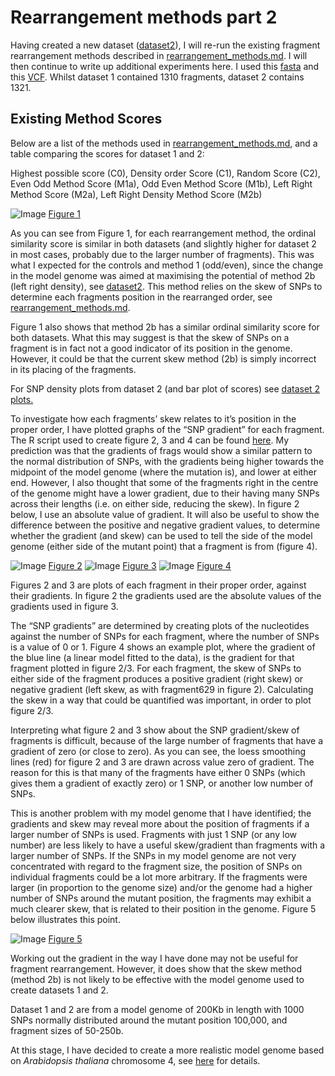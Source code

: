 Rearrangement methods part 2
========================================================

Having created a new dataset ([dataset2](https://github.com/edwardchalstrey1/fragmented_genome_with_snps/blob/master/writeup/dataset2.md)), I will re-run the existing fragment rearrangement methods described in [rearrangement_methods.md](https://github.com/edwardchalstrey1/fragmented_genome_with_snps/blob/master/writeup/rearrangement_methods.md). I will then continue to write up additional experiments here. I used this [fasta](https://github.com/edwardchalstrey1/fragmented_genome_with_snps/blob/master/fasta_vcf_d2/frags_shuffled.fasta) and this [VCF](https://github.com/edwardchalstrey1/fragmented_genome_with_snps/blob/master/fasta_vcf_d2/snps.vcf). Whilst dataset 1 contained 1310 fragments, dataset 2 contains 1321. 

Existing Method Scores
----------------------

Below are a list of the methods used in [rearrangement_methods.md](https://github.com/edwardchalstrey1/fragmented_genome_with_snps/blob/master/writeup/rearrangement_methods.md), and a table comparing the scores for dataset 1 and 2:

Highest possible score (C0), Density order Score (C1), Random Score (C2), Even Odd Method Score (M1a), Odd Even Method Score (M1b), Left Right Method Score (M2a), Left Right Density Method Score (M2b)

![Image](https://github.com/edwardchalstrey1/fragmented_genome_with_snps/blob/master/figures/dataset_scores_table.png?raw=true)
[Figure 1](https://github.com/edwardchalstrey1/fragmented_genome_with_snps/blob/master/figures/dataset_scores_table.png)

As you can see from Figure 1, for each rearrangement method, the ordinal similarity score is similar in both datasets (and slightly higher for dataset 2 in most cases, probably due to the larger number of fragments). This was what I expected for the controls and method 1 (odd/even), since the change in the model genome was aimed at maximising the potential of method 2b (left right density), see [dataset2](https://github.com/edwardchalstrey1/fragmented_genome_with_snps/blob/master/writeup/dataset2.md). This method relies on the skew of SNPs to determine each fragments position in the rearranged order, see [rearrangement_methods.md](https://github.com/edwardchalstrey1/fragmented_genome_with_snps/blob/master/writeup/rearrangement_methods.md).

Figure 1 also shows that method 2b has a similar ordinal similarity score for both datasets. What this may suggest is that the skew of SNPs on a fragment is in fact not a good indicator of its position in the genome. However, it could be that the current skew method (2b) is simply incorrect in its placing of the fragments.

For SNP density plots from dataset 2 (and bar plot of scores) see [dataset 2 plots.](https://github.com/edwardchalstrey1/fragmented_genome_with_snps/tree/master/figures/figures_d2)

To investigate how each fragments' skew relates to it's position in the proper order, I have plotted graphs of the "SNP gradient" for each fragment. The R script used to create figure 2, 3 and 4 can be found [here](https://github.com/edwardchalstrey1/fragmented_genome_with_snps/blob/master/skew_scatta.R). 
My prediction was that the gradients of frags would show a similar pattern to the normal distribution of SNPs, with the gradients being higher towards the midpoint of the model genome (where the mutation is), and lower at either end. However, I also thought that some of the fragments right in the centre of the genome might have a lower gradient, due to their having many SNPs across their lengths (i.e. on either side, reducing the skew). In figure 2 below, I use an absolute value of gradient. It will also be useful to show the difference between the positive and negative gradient values,  to determine whether the gradient (and skew) can be used to tell the side of the model genome (either side of the mutant point) that a fragment is from (figure 4).

![Image](https://github.com/edwardchalstrey1/fragmented_genome_with_snps/blob/master/figures/figures_d2/skew_scatter.png?raw=true)
[Figure 2](https://github.com/edwardchalstrey1/fragmented_genome_with_snps/blob/master/figures/figures_d2/skew_scatter.png)
![Image](https://github.com/edwardchalstrey1/fragmented_genome_with_snps/blob/master/figures/figures_d2/skew_scatter2.png?raw=true)
[Figure 3](https://github.com/edwardchalstrey1/fragmented_genome_with_snps/blob/master/figures/figures_d2/skew_scatter2.png)
![Image](https://github.com/edwardchalstrey1/fragmented_genome_with_snps/blob/master/figures/figures_d2/example_gradient_f629.png?raw=true)
[Figure 4](https://github.com/edwardchalstrey1/fragmented_genome_with_snps/blob/master/figures/figures_d2/example_gradient_f629.png)

Figures 2 and 3 are plots of each fragment in their proper order, against their gradients. In figure 2 the gradients used are the absolute values of the gradients used in figure 3. 

The "SNP gradients" are determined by creating plots of the nucleotides against the number of SNPs for each fragment, where the number of SNPs is a value of 0 or 1.
Figure 4 shows an example plot, where the gradient of the blue line (a linear model fitted to the data), is the gradient for that fragment plotted in figure 2/3. For each fragment, the skew of SNPs to either side of the fragment produces a positive gradient (right skew) or negative gradient (left skew, as with fragment629 in figure 2). Calculating the skew in a way that could be quantified was important, in order to plot figure 2/3.

Interpreting what figure 2 and 3 show about the SNP gradient/skew of fragments is difficult, because of the large number of fragments that have a gradient of zero (or close to zero). As you can see, the loess smoothing lines (red) for figure 2 and 3 are drawn across value zero of gradient. The reason for this is that many of the fragments have either 0 SNPs (which gives them a gradient of exactly zero) or 1 SNP, or another low number of SNPs. 

This is another problem with my model genome that I have identified; the gradients and skew may reveal more about the position of fragments if a larger number of SNPs is used. Fragments with just 1 SNP (or any low number) are less likely to have a useful skew/gradient than fragments with a larger number of SNPs. If the SNPs in my model genome are not very concentrated with regard to the fragment size, the position of SNPs on individual fragments could be a lot more arbitrary. If the fragments were larger (in proportion to the genome size) and/or the genome had a higher number of SNPs around the mutant position, the fragments may exhibit a much clearer skew, that is related to their position in the genome. Figure 5 below illustrates this point.

![Image](https://github.com/edwardchalstrey1/fragmented_genome_with_snps/blob/master/figures/figures_d2/example_gradient_f321.png?raw=true)
[Figure 5](https://github.com/edwardchalstrey1/fragmented_genome_with_snps/blob/master/figures/figures_d2/example_gradient_f321.png)

Working out the gradient in the way I have done may not be useful for fragment rearrangement. However, it does show that the skew method (method 2b) is not likely to be effective with the model genome used to create datasets 1 and 2.

Dataset 1 and 2 are from a model genome of 200Kb in length with 1000 SNPs normally distributed around the mutant position 100,000, and fragment sizes of 50-250b.

At this stage, I have decided to create a more realistic model genome based on *Arabidopsis thaliana* chromosome 4, see [here](https://github.com/edwardchalstrey1/fragmented_genome_with_snps/blob/master/writeup/arabidopsis_chromosome4.md) for details.

